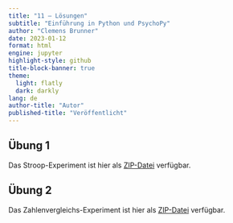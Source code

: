 ```yaml
---
title: "11 – Lösungen"
subtitle: "Einführung in Python und PsychoPy"
author: "Clemens Brunner"
date: 2023-01-12
format: html
engine: jupyter
highlight-style: github
title-block-banner: true
theme:
  light: flatly
  dark: darkly
lang: de
author-title: "Autor"
published-title: "Veröffentlicht"
---
```


## Übung 1

Das Stroop-Experiment ist hier als [ZIP-Datei](stroop.zip) verfügbar.


## Übung 2

Das Zahlenvergleichs-Experiment ist hier als [ZIP-Datei](number_comparison.zip) verfügbar.
